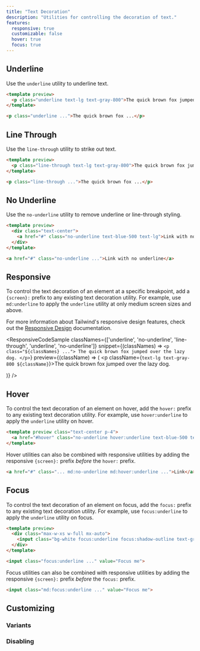 ```yaml
---
title: "Text Decoration"
description: "Utilities for controlling the decoration of text."
features:
  responsive: true
  customizable: false
  hover: true
  focus: true
---
```




## Underline

Use the `underline` utility to underline text.

```html
<template preview>
  <p class="underline text-lg text-gray-800">The quick brown fox jumped over the lazy dog.</p>
</template>

<p class="underline ...">The quick brown fox ...</p>
```

## Line Through

Use the `line-through` utility to strike out text.

```html
<template preview>
  <p class="line-through text-lg text-gray-800">The quick brown fox jumped over the lazy dog.</p>
</template>

<p class="line-through ...">The quick brown fox ...</p>
```

## No Underline

Use the `no-underline` utility to remove underline or line-through styling.

```html
<template preview>
  <div class="text-center">
    <a href="#" class="no-underline text-blue-500 text-lg">Link with no underline</a>
  </div>
</template>

<a href="#" class="no-underline ...">Link with no underline</a>
```

## Responsive

To control the text decoration of an element at a specific breakpoint, add a `{screen}:` prefix to any existing text decoration utility. For example, use `md:underline` to apply the `underline` utility at only medium screen sizes and above.

For more information about Tailwind's responsive design features, check out the [Responsive Design](/docs/responsive-design) documentation.

<ResponsiveCodeSample
  classNames={['underline', 'no-underline', 'line-through', 'underline', 'no-underline']}
  snippet={(classNames) => `
    <p class="${classNames} ...">
      The quick brown fox jumped over the lazy dog.
    </p>
  `}
  preview={(className) => (
    <p className={`text-lg text-gray-800 ${className}`}>The quick brown fox jumped over the lazy dog.</p>
  )}
/>

## Hover

To control the text decoration of an element on hover, add the `hover:` prefix to any existing text decoration utility. For example, use `hover:underline` to apply the `underline` utility on hover.

```html
<template preview class="text-center p-4">
  <a href="#hover" class="no-underline hover:underline text-blue-500 text-lg">Link</a>
</template>
```

Hover utilities can also be combined with responsive utilities by adding the responsive `{screen}:` prefix *before* the `hover:` prefix.

```html
<a href="#" class="... md:no-underline md:hover:underline ...">Link</a>
```

## Focus

To control the text decoration of an element on focus, add the `focus:` prefix to any existing text decoration utility. For example, use `focus:underline` to apply the `underline` utility on focus.

```html
<template preview>
  <div class="max-w-xs w-full mx-auto">
    <input class="bg-white focus:underline focus:shadow-outline text-gray-900 appearance-none inline-block w-full text-gray-900 border rounded py-3 px-4 focus:outline-none" value="Focus me" placeholder="Focus me">
  </div>
</template>

<input class="focus:underline ..." value="Focus me">
```

Focus utilities can also be combined with responsive utilities by adding the responsive `{screen}:` prefix *before* the `focus:` prefix.

```html
<input class="md:focus:underline ..." value="Focus me">
```

## Customizing

### Variants

<Variants plugin="textDecoration" />

### Disabling

<Disabling plugin="textDecoration" />
